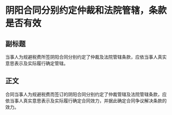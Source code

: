 # 阴阳合同分别约定仲裁和法院管辖，条款是否有效
## 副标题
当事人为规避税费所签阴阳合同分别约定了仲裁及法院管辖条款，应依当事人真实意思表示及实际履行确定管辖。
## 正文
合同当事人为规避税费而签订的阴阳合同分别约定了仲裁管辖及法院管辖条款，应依当事人真实意思表示及实际履行确定合同效力，并据此确定合同争议解决条款的效力。
